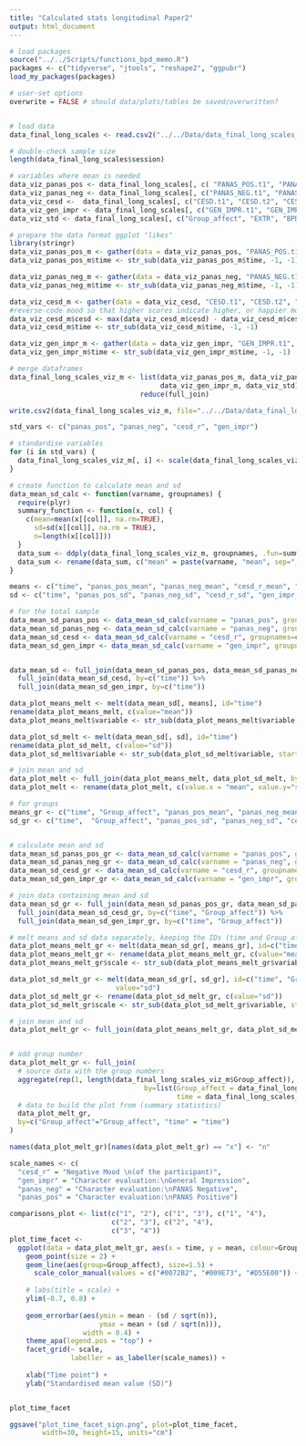 ```yaml
---
title: "Calculated stats longitudinal Paper2"
output: html_document
---
```


```r
# load packages
source("../../Scripts/functions_bpd_memo.R")
packages <- c("tidyverse", "jtools", "reshape2", "ggpubr")
load_my_packages(packages)

# user-set options
overwrite = FALSE # should data/plots/tables be saved/overwritten?


# load data
data_final_long_scales <- read.csv2("../../Data/data_final_long_scales_181121.csv")

# double-check sample size
length(data_final_long_scales$session)


```



```r
# variables where mean is needed
data_viz_panas_pos <- data_final_long_scales[, c( "PANAS_POS.t1", "PANAS_POS.t2", "PANAS_POS.t3", "PANAS_POS.t4", "session")]
data_viz_panas_neg <- data_final_long_scales[, c("PANAS_NEG.t1", "PANAS_NEG.t2", "PANAS_NEG.t3", "PANAS_NEG.t4", "session")]
data_viz_cesd <-  data_final_long_scales[, c("CESD.t1", "CESD.t2", "CESD.t3", "CESD.t4", "session")]
data_viz_gen_impr <- data_final_long_scales[, c("GEN_IMPR.t1", "GEN_IMPR.t2", "GEN_IMPR.t3", "GEN_IMPR.t4", "session")]
data_viz_std <- data_final_long_scales[, c("Group_affect", "EXTR", "BPD", "session")]

# prepare the data format ggplot "likes"
library(stringr)
data_viz_panas_pos_m <- gather(data = data_viz_panas_pos, "PANAS_POS.t1", "PANAS_POS.t2", "PANAS_POS.t3", "PANAS_POS.t4", key="time", value="panas_pos")
data_viz_panas_pos_m$time <- str_sub(data_viz_panas_pos_m$time, -1, -1)

data_viz_panas_neg_m <- gather(data = data_viz_panas_neg, "PANAS_NEG.t1", "PANAS_NEG.t2", "PANAS_NEG.t3", "PANAS_NEG.t4", key="time", value="panas_neg")
data_viz_panas_neg_m$time <- str_sub(data_viz_panas_neg_m$time, -1, -1)

data_viz_cesd_m <- gather(data = data_viz_cesd, "CESD.t1", "CESD.t2", "CESD.t3", "CESD.t4", key="time", value="cesd_r")
#reverse-code mood so that higher scores indicate higher, or happier mood (currently they indicate depressed mood)
data_viz_cesd_m$cesd <- max(data_viz_cesd_m$cesd) - data_viz_cesd_m$cesd
data_viz_cesd_m$time <- str_sub(data_viz_cesd_m$time, -1, -1)

data_viz_gen_impr_m <- gather(data = data_viz_gen_impr, "GEN_IMPR.t1", "GEN_IMPR.t2", "GEN_IMPR.t3", "GEN_IMPR.t4", key="time", value="gen_impr")
data_viz_gen_impr_m$time <- str_sub(data_viz_gen_impr_m$time, -1, -1)

# merge dataframes
data_final_long_scales_viz_m <- list(data_viz_panas_pos_m, data_viz_panas_neg_m, data_viz_cesd_m, 
                                     data_viz_gen_impr_m, data_viz_std) %>% 
                                reduce(full_join)


```

```r
write.csv2(data_final_long_scales_viz_m, file="../../Data/data_final_long_scales_viz_m.csv")

```

```r
std_vars <- c("panas_pos", "panas_neg", "cesd_r", "gen_impr")

# standardise variables
for (i in std_vars) {
  data_final_long_scales_viz_m[, i] <- scale(data_final_long_scales_viz_m[, i], center=T, scale=T)
}

# create function to calculate mean and sd
data_mean_sd_calc <- function(varname, groupnames) {
  require(plyr)
  summary_function <- function(x, col) {
    c(mean=mean(x[[col]], na.rm=TRUE), 
      sd=sd(x[[col]], na.rm = TRUE), 
      n=length(x[[col]]))
  }
  data_sum <- ddply(data_final_long_scales_viz_m, groupnames, .fun=summary_function, varname)
  data_sum <- rename(data_sum, c("mean" = paste(varname, "mean", sep="_"), "sd" = paste(varname, "sd", sep="_")))
}


```

```r
means <- c("time", "panas_pos_mean", "panas_neg_mean", "cesd_r_mean", "gen_impr_mean")
sd <- c("time", "panas_pos_sd", "panas_neg_sd", "cesd_r_sd", "gen_impr_sd")

# for the total sample
data_mean_sd_panas_pos <- data_mean_sd_calc(varname = "panas_pos", groupnames="time")
data_mean_sd_panas_neg <- data_mean_sd_calc(varname = "panas_neg", groupnames=c("time"))
data_mean_sd_cesd <- data_mean_sd_calc(varname = "cesd_r", groupnames=c("time"))
data_mean_sd_gen_impr <- data_mean_sd_calc(varname = "gen_impr", groupnames=c("time"))


data_mean_sd <- full_join(data_mean_sd_panas_pos, data_mean_sd_panas_neg, by=c("time")) %>% 
  full_join(data_mean_sd_cesd, by=c("time")) %>% 
  full_join(data_mean_sd_gen_impr, by=c("time")) 

data_plot_means_melt <- melt(data_mean_sd[, means], id="time")
rename(data_plot_means_melt, c(value="mean"))
data_plot_means_melt$variable <- str_sub(data_plot_means_melt$variable, start=1, end=-6)

data_plot_sd_melt <- melt(data_mean_sd[, sd], id="time")
rename(data_plot_sd_melt, c(value="sd"))
data_plot_sd_melt$variable <- str_sub(data_plot_sd_melt$variable, start=1, end=-4)

```



```r

# join mean and sd
data_plot_melt <- full_join(data_plot_means_melt, data_plot_sd_melt, by=c("time", "variable"))
data_plot_melt <- rename(data_plot_melt, c(value.x = "mean", value.y="sd", variable="scale"))

```


```r
# for groups
means_gr <- c("time", "Group_affect", "panas_pos_mean", "panas_neg_mean", "cesd_r_mean", "gen_impr_mean")
sd_gr <- c("time",  "Group_affect", "panas_pos_sd", "panas_neg_sd", "cesd_r_sd", "gen_impr_sd")


# calculate mean and sd
data_mean_sd_panas_pos_gr <- data_mean_sd_calc(varname = "panas_pos", groupnames=c("time", "Group_affect"))
data_mean_sd_panas_neg_gr <- data_mean_sd_calc(varname = "panas_neg", groupnames=c("time", "Group_affect"))
data_mean_sd_cesd_gr <- data_mean_sd_calc(varname = "cesd_r", groupnames=c("time", "Group_affect"))
data_mean_sd_gen_impr_gr <- data_mean_sd_calc(varname = "gen_impr", groupnames=c("time", "Group_affect"))

# join data containing mean and sd
data_mean_sd_gr <- full_join(data_mean_sd_panas_pos_gr, data_mean_sd_panas_neg_gr, by=c("time", "Group_affect")) %>% 
  full_join(data_mean_sd_cesd_gr, by=c("time", "Group_affect")) %>% 
  full_join(data_mean_sd_gen_impr_gr, by=c("time", "Group_affect"))

# melt means and sd data separately, keeping the IDs (time and Group_affect)
data_plot_means_melt_gr <- melt(data_mean_sd_gr[, means_gr], id=c("time", "Group_affect"), variable_name = "scale")
data_plot_means_melt_gr <- rename(data_plot_means_melt_gr, c(value="mean"))
data_plot_means_melt_gr$scale <- str_sub(data_plot_means_melt_gr$variable, start=1, end=-6)

data_plot_sd_melt_gr <- melt(data_mean_sd_gr[, sd_gr], id=c("time", "Group_affect"), variable_name = "variable", 
                          value="sd")
data_plot_sd_melt_gr <- rename(data_plot_sd_melt_gr, c(value="sd"))
data_plot_sd_melt_gr$scale <- str_sub(data_plot_sd_melt_gr$variable, start=1, end=-4)

# join mean and sd
data_plot_melt_gr <- full_join(data_plot_means_melt_gr, data_plot_sd_melt_gr, by=c("time", "scale", "Group_affect"))



```


```r

# add group number
data_plot_melt_gr <- full_join(
  # source data with the group numbers
  aggregate(rep(1, length(data_final_long_scales_viz_m$Group_affect)),
                                 by=list(Group_affect = data_final_long_scales_viz_m$Group_affect,
                                         time = data_final_long_scales_viz_m$time), FUN=sum), 
  # data to build the plot from (summary statistics)
  data_plot_melt_gr, 
  by=c("Group_affect"="Group_affect", "time" = "time")
)

names(data_plot_melt_gr)[names(data_plot_melt_gr) == "x"] <- "n"

```

```r

scale_names <- c(
  "cesd_r" = "Negative Mood \n(of the participant)",
  "gen_impr" = "Character evaluation:\nGeneral Impression",
  "panas_neg" = "Character evaluation:\nPANAS Negative",
  "panas_pos" = "Character evaluation:\nPANAS Positive")

comparisons_plot <- list(c("1", "2"), c("1", "3"), c("1", "4"), 
                         c("2", "3"), c("2", "4"), 
                         c("3", "4"))
plot_time_facet <-
  ggplot(data = data_plot_melt_gr, aes(x = time, y = mean, colour=Group_affect)) +
    geom_point(size = 2) +
    geom_line(aes(group=Group_affect), size=1.5) +
      scale_color_manual(values = c("#0072B2", "#009E73", "#D55E00")) +
                             
    # labs(title = scale) +
    ylim(-0.7, 0.8) +
  
    geom_errorbar(aes(ymin = mean - (sd / sqrt(n)), 
                      ymax = mean + (sd / sqrt(n))), 
                  width = 0.4) + 
    theme_apa(legend.pos = "top") +
    facet_grid(~ scale,
               labeller = as_labeller(scale_names)) +
    
    xlab("Time point") +
    ylab("Standardised mean value (SD)")   


plot_time_facet

ggsave("plot_time_facet_sign.png", plot=plot_time_facet, 
        width=30, height=15, units="cm")
```



